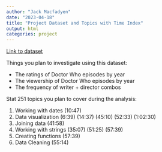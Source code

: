 ```yaml
---
author: "Jack Macfadyen"
date: "2023-04-18"
title: "Project Dataset and Topics with Time Index"
output: html
categories: project
---
```


[Link to dataset](https://github.com/rfordatascience/tidytuesday/tree/master/data/2023/2023-11-28)

Things you plan to investigate using this dataset:

-   The ratings of Doctor Who episodes by year
-   The viewership of Doctor Who episodes by year
-   The frequency of writer + director combos

Stat 251 topics you plan to cover during the analysis:

1.  Working with dates (10:47)
2.  Data visualization (6:39) (14:37) (45:10) (52:33) (1:02:30)
3.  Joining data (41:58)
4.  Working with strings (35:07) (51:25) (57:39)
5.  Creating functions (57:39)
6.  Data Cleaning (55:14)
